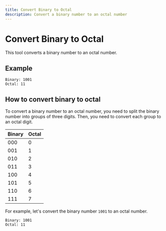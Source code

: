 ```yaml
---
title: Convert Binary to Octal
description: Convert a binary number to an octal number
---
```


# Convert Binary to Octal

This tool converts a binary number to an octal number.

## Example

```text
Binary: 1001
Octal: 11
```

## How to convert binary to octal

To convert a binary number to an octal number, you need to split the binary number into groups of three digits. Then, you need to convert each group to an octal digit.

| Binary | Octal |
| ------ | ----- |
| 000    | 0     |
| 001    | 1     |
| 010    | 2     |
| 011    | 3     |
| 100    | 4     |
| 101    | 5     |
| 110    | 6     |
| 111    | 7     |

For example, let's convert the binary number `1001` to an octal number.

```text
Binary: 1001
Octal: 11
```
